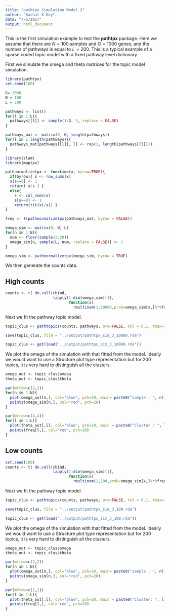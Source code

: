 ```yaml
---
title: "pathtpx Simulation Model 3"
author: "Kushal K Dey"
date: "7/5/2017"
output: html_document
---
```


This is the first simulation example to test the **pathtpx** package. Here we assume that there are $N=100$ samples and $G=1000$ genes, and the number of pathways is equal to $L=200$. This is a typical example of a sparse coded topic model with a fixed pathway level dictionary.


First we simulate the omega and theta matrices for the topic model simulation.

```r
library(pathtpx)
set.seed(100)
```

```r
G= 1000
N = 100
L = 200

pathways <- list()
for(l in 1:L){
  pathways[[l]] <- sample(1:G, 5, replace = FALSE)
}

pathways_mat <- matrix(0, G, length(pathways))
for(l in 1:length(pathways)){
  pathways_mat[pathways[[l]], l] <- rep(1, length(pathways[[l]])) 
}

library(slam)
library(maptpx)

pathnormalizetpx <- function(x, byrow=TRUE){
  if(byrow){ s <- row_sums(x)
  s[s==0] <- 1
  return( x/s ) }
  else{
    s <- col_sums(x)
    s[s==0] <- 1
    return(t(t(x)/s)) }
}

freq <- t(pathnormalizetpx(pathways_mat, byrow = FALSE))

omega_sim <- matrix(0, N, L)
for(n in 1:N){
  num <- floor(sample(2:20))
  omega_sim[n, sample(L, num, replace = FALSE)] <- 1
}

omega_sim <- pathnormalizetpx(omega_sim, byrow = TRUE)

```

We then generate the counts data.

## High counts 

```r
counts <- t( do.call(cbind,
                     lapply(1:dim(omega_sim)[1], 
                            function(x) 
                              rmultinom(1,10000,prob=omega_sim[x,]%*%freq))))

```

Next we fit the pathway topic model.

```r
topic_clus <- pathtopics(counts, pathways, ord=FALSE, tol = 0.1, tmax=100)
```

```r
save(topic_clus, file = "../output/pathtpx_sim_3_10000.rda")
```


```r
topic_clus <- get(load("../output/pathtpx_sim_3_10000.rda"))
```


We plot the omega of the simulation with that fitted from the model.
Ideally we would want to use a Structure plot type representation but for 200 topics, it is very hard to distinguish all the clusters.

```r
omega_out <- topic_clus$omega
theta_out <- topic_clus$theta
```


```r
par(mfrow=c(2,2))
for(n in 1:N){
  plot(omega_out[n,], col="blue", pch=20, main= paste0("sample : ", n))
  points(omega_sim[n,], col="red", pch=20)
}
```


```r
par(mfrow=c(4,4))
for(l in 1:L){
  plot(theta_out[,l], col="blue", pch=20, main = paste0("Cluster : ", l))
  points(freq[l,], col="red", pch=20)
}
```


## Low counts 

```r
set.seed(100)
counts <- t( do.call(cbind,
                     lapply(1:dim(omega_sim)[1], 
                            function(x) 
                              rmultinom(1,100,prob=omega_sim[x,]%*%freq))))

```

Next we fit the pathway topic model.

```r
topic_clus <- pathtopics(counts, pathways, ord=FALSE, tol = 0.1, tmax=100)
```

```r
save(topic_clus, file = "../output/pathtpx_sim_3_100.rda")
```


```r
topic_clus <- get(load("../output/pathtpx_sim_3_100.rda"))
```


We plot the omega of the simulation with that fitted from the model.
Ideally we would want to use a Structure plot type representation but for 200 topics, it is very hard to distinguish all the clusters.

```r
omega_out <- topic_clus$omega
theta_out <- topic_clus$theta
```


```r
par(mfrow=c(2,2))
for(n in 1:N){
  plot(omega_out[n,], col="blue", pch=20, main= paste0("sample : ", n))
  points(omega_sim[n,], col="red", pch=20)
}
```


```r
par(mfrow=c(2,2))
for(l in 1:L){
  plot(theta_out[,l], col="blue", pch=20, main = paste0("Cluster: ", l))
  points(freq[l,], col="red", pch=20)
}
```

